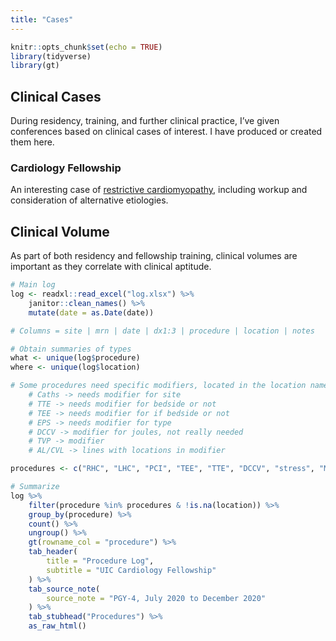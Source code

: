 ```yaml
---
title: "Cases"
---
```


```r
knitr::opts_chunk$set(echo = TRUE)
library(tidyverse)
library(gt)
```

## Clinical Cases

During residency, training, and further clinical practice, I've given conferences based on clinical cases of interest. I have produced or created them here.

### Cardiology Fellowship

An interesting case of [restrictive cardiomyopathy](https://asshah4.github.io/patient-log/cases/12-14-20_biatrial-enlargement/biatrial-enlargement.html), including workup and consideration of alternative etiologies.

## Clinical Volume

As part of both residency and fellowship training, clinical volumes are important as they correlate with clinical aptitude. 

```r
# Main log
log <- readxl::read_excel("log.xlsx") %>%
	janitor::clean_names() %>%
	mutate(date = as.Date(date))

# Columns = site | mrn | date | dx1:3 | procedure | location | notes

# Obtain summaries of types
what <- unique(log$procedure)
where <- unique(log$location)

# Some procedures need specific modifiers, located in the location name
	# Caths -> needs modifier for site
	# TTE -> needs modifier for bedside or not
	# TEE -> needs modifier for if bedside or not
	# EPS -> needs modifier for type
	# DCCV -> modifier for joules, not really needed
	# TVP -> modifier
	# AL/CVL -> lines with locations in modifier

procedures <- c("RHC", "LHC", "PCI", "TEE", "TTE", "DCCV", "stress", "MRI", "TVP", "device interrogation", "pacemaker/ICD", "EPS", "pericardiocentesis")

# Summarize
log %>%
	filter(procedure %in% procedures & !is.na(location)) %>%
	group_by(procedure) %>%
	count() %>%
	ungroup() %>%
	gt(rowname_col = "procedure") %>%
	tab_header(
		title = "Procedure Log",
		subtitle = "UIC Cardiology Fellowship"
	) %>%
	tab_source_note(
		source_note = "PGY-4, July 2020 to December 2020"
	) %>%
	tab_stubhead("Procedures") %>%
	as_raw_html()
```



